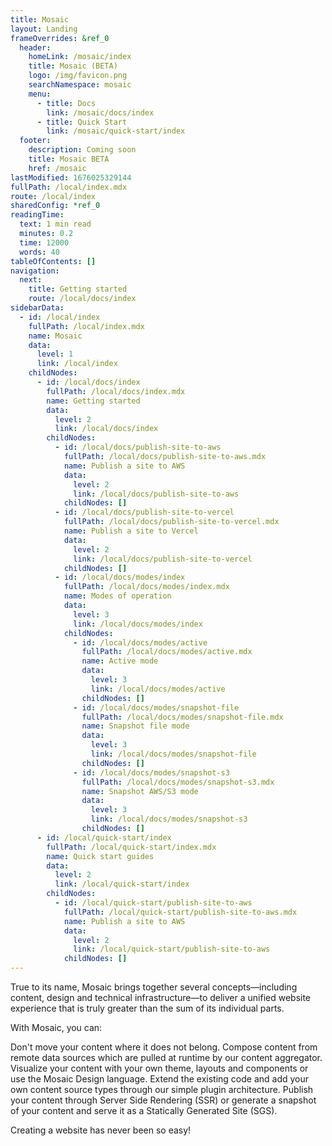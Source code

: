 ```yaml
---
title: Mosaic
layout: Landing
frameOverrides: &ref_0
  header:
    homeLink: /mosaic/index
    title: Mosaic (BETA)
    logo: /img/favicon.png
    searchNamespace: mosaic
    menu:
      - title: Docs
        link: /mosaic/docs/index
      - title: Quick Start
        link: /mosaic/quick-start/index
  footer:
    description: Coming soon
    title: Mosaic BETA
    href: /mosaic
lastModified: 1676025329144
fullPath: /local/index.mdx
route: /local/index
sharedConfig: *ref_0
readingTime:
  text: 1 min read
  minutes: 0.2
  time: 12000
  words: 40
tableOfContents: []
navigation:
  next:
    title: Getting started
    route: /local/docs/index
sidebarData:
  - id: /local/index
    fullPath: /local/index.mdx
    name: Mosaic
    data:
      level: 1
      link: /local/index
    childNodes:
      - id: /local/docs/index
        fullPath: /local/docs/index.mdx
        name: Getting started
        data:
          level: 2
          link: /local/docs/index
        childNodes:
          - id: /local/docs/publish-site-to-aws
            fullPath: /local/docs/publish-site-to-aws.mdx
            name: Publish a site to AWS
            data:
              level: 2
              link: /local/docs/publish-site-to-aws
            childNodes: []
          - id: /local/docs/publish-site-to-vercel
            fullPath: /local/docs/publish-site-to-vercel.mdx
            name: Publish a site to Vercel
            data:
              level: 2
              link: /local/docs/publish-site-to-vercel
            childNodes: []
          - id: /local/docs/modes/index
            fullPath: /local/docs/modes/index.mdx
            name: Modes of operation
            data:
              level: 3
              link: /local/docs/modes/index
            childNodes:
              - id: /local/docs/modes/active
                fullPath: /local/docs/modes/active.mdx
                name: Active mode
                data:
                  level: 3
                  link: /local/docs/modes/active
                childNodes: []
              - id: /local/docs/modes/snapshot-file
                fullPath: /local/docs/modes/snapshot-file.mdx
                name: Snapshot file mode
                data:
                  level: 3
                  link: /local/docs/modes/snapshot-file
                childNodes: []
              - id: /local/docs/modes/snapshot-s3
                fullPath: /local/docs/modes/snapshot-s3.mdx
                name: Snapshot AWS/S3 mode
                data:
                  level: 3
                  link: /local/docs/modes/snapshot-s3
                childNodes: []
      - id: /local/quick-start/index
        fullPath: /local/quick-start/index.mdx
        name: Quick start guides
        data:
          level: 2
          link: /local/quick-start/index
        childNodes:
          - id: /local/quick-start/publish-site-to-aws
            fullPath: /local/quick-start/publish-site-to-aws.mdx
            name: Publish a site to AWS
            data:
              level: 2
              link: /local/quick-start/publish-site-to-aws
            childNodes: []
---
```


<Hero
  description="Build powerful documentation sites using our NEW scalable solution, watch this space for more developments"
  eyebrow="Mosaic is currently in BETA"
  image="/img/hero.png"
  title="Mosaic"
  variant="fullWidth"
/>

True to its name, Mosaic brings together several concepts—including content, design and technical infrastructure—to deliver a unified website experience that is truly greater than the sum of its individual parts.

With Mosaic, you can:

<Cards>
  <Card step="01" title="Content Aggregator">
    Don't move your content where it does not belong. Compose content from remote data sources which
    are pulled at runtime by our content aggregator.
  </Card>
  <Card step="02" title="Fully Customisable">
    Visualize your content with your own theme, layouts and components or use the Mosaic Design
    language.
  </Card>
  <Card step="03" title="Easily Extended">
    Extend the existing code and add your own content source types through our simple plugin
    architecture.
  </Card>
  <Card step="04" title="Hybrid Deployment">
    Publish your content through Server Side Rendering (SSR) or generate a snapshot of your content
    and serve it as a Statically Generated Site (SGS).
  </Card>
</Cards>

Creating a website has never been so easy!
